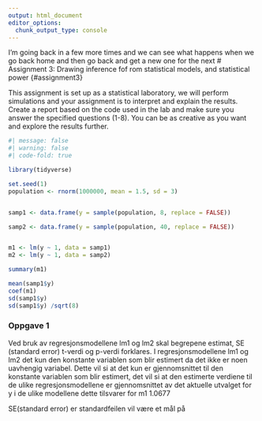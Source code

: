 ```yaml
---
output: html_document
editor_options: 
  chunk_output_type: console
---
```


I’m going back in a few more times and we can see what happens when we go back home and then go back and get a new one for the next \# Assignment 3: Drawing inference fof rom statistical models, and statistical power {#assignment3}

This assignment is set up as a statistical laboratory, we will perform simulations and your assignment is to interpret and explain the results. Create a report based on the code used in the lab and make sure you answer the specified questions (1-8). You can be as creative as you want and explore the results further.

```r
#| message: false
#| warning: false
#| code-fold: true

library(tidyverse)

set.seed(1)
population <- rnorm(1000000, mean = 1.5, sd = 3)


samp1 <- data.frame(y = sample(population, 8, replace = FALSE))

samp2 <- data.frame(y = sample(population, 40, replace = FALSE))


m1 <- lm(y ~ 1, data = samp1)
m2 <- lm(y ~ 1, data = samp2)

summary(m1)

mean(samp1$y)
coef(m1)
sd(samp1$y)
sd(samp1$y) /sqrt(8)

```

### Oppgave 1


Ved bruk av regresjonsmodellene lm1 og lm2 skal begrepene estimat, SE (standard error) t-verdi og p-verdi forklares. I regresjonsmodellene lm1 og lm2  det kun den konstante variablen som blir estimert da det ikke er noen uavhengig variabel. Dette vil si at det kun er gjennomsnittet til den konstante variablen som blir estimert, det vil si at den estimerte verdiene til de ulike regresjonsmodellene er gjennomsnittet av det aktuelle utvalget for y i de ulike modellene dette tilsvarer for m1 1.0677 

SE(standard error) er standardfeilen vil være et mål på 
 

